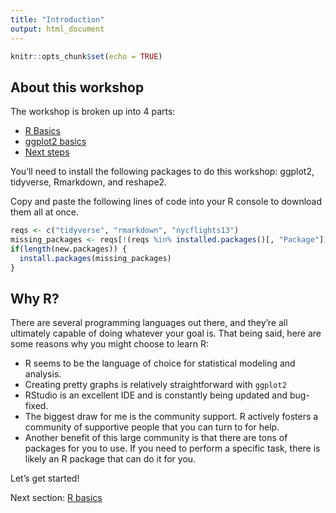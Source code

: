 ```yaml
---
title: "Introduction"
output: html_document
---
```


```r
knitr::opts_chunk$set(echo = TRUE)
```


## About this workshop

The workshop is broken up into 4 parts:

* [R Basics](https://pommevilla.github.io/p3.bootcamp.r.2019/lesson_1.html)
* [ggplot2 basics](https://pommevilla.github.io/p3.bootcamp.r.2019/lesson_2.html)
* [Next steps](https://pommevilla.github.io/p3.bootcamp.r.2019/next_steps.html)

You'll need to install the following packages to do this workshop: ggplot2, tidyverse, Rmarkdown, and reshape2. 

Copy and paste the following lines of code into your R console to download them all at once.

```r
reqs <- c("tidyverse", "rmarkdown", "nycflights13")
missing_packages <- reqs[!(reqs %in% installed.packages()[, "Package"])]
if(length(new.packages)) {
  install.packages(missing_packages)
}
```

## Why R?

There are several programming languages out there, and they're all ultimately capable of doing whatever your goal is. That being said, here are some reasons why you might choose to learn R:

* R seems to be the language of choice for statistical modeling and analysis.
* Creating pretty graphs is relatively straightforward with `ggplot2`
* RStudio is an excellent IDE and is constantly being updated and bug-fixed.
* The biggest draw for me is the community support. R actively fosters a community of supportive people that you can turn to for help. 
* Another benefit of this large community is that there are tons of packages for you to use. If you need to perform a specific task, there is likely an R package that can do it for you.

Let's get started!

Next section: [R basics](https://pommevilla.github.io/p3.bootcamp.r.2019/lesson_1.html)


[p3-landing]: https://www.predictivephenomicsinplants.iastate.edu/
[intro-to-r]: https://github.com/pommevilla/p3.bootcamp.r.2019
[intro-to-python]: https://github.com/pommevilla/p3.bootcamp.python.2019
[paul-github]: https://github.com/pommevilla
[intro-to-unix]: https://github.com/skDooley/shell_tutorial
[shane-github]: https://github.com/skDooley
[data-1]: https://github.com/pommevilla/p3.bootcamp.da1.2019
